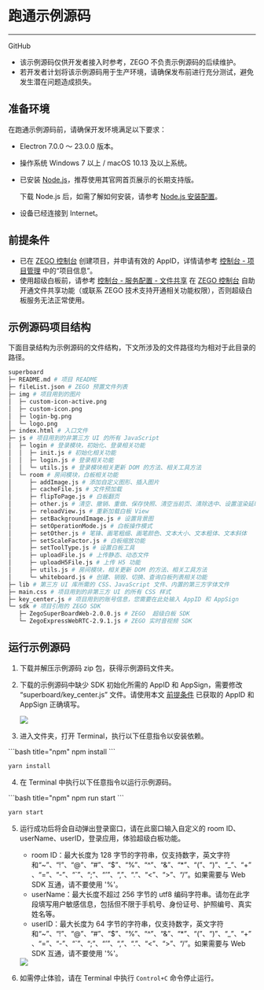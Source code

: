 # 跑通示例源码

---



<Card title="示例源码" href="https://github.com/zegoim/zego-superboard-electron-sample" target="_blank">
GitHub
</Card>

<Warning title="注意">

- 该示例源码仅供开发者接入时参考，ZEGO 不负责示例源码的后续维护。
- 若开发者计划将该示例源码用于生产环境，请确保发布前进行充分测试，避免发生潜在问题造成损失。
</Warning>

## 准备环境
在跑通示例源码前，请确保开发环境满足以下要求：

- Electron 7.0.0 ～ 23.0.0 版本。
- 操作系统 Windows 7 以上 / macOS 10.13 及以上系统。
- 已安装 <a href="https://nodejs.org/en" target="_blank" rel="noopener noreferrer">Node.js</a>，推荐使用其官网首页展示的长期支持版。 
    <Note title="说明">

    下载 Node.js 后，如需了解如何安装，请参考 <a href="https://www.runoob.com/nodejs/nodejs-install-setup.html" target="_blank" rel="noopener noreferrer">Node.js 安装配置</a>。
    </Note>
- 设备已经连接到 Internet。

## 前提条件

- 已在 [ZEGO 控制台](https://console.zego.im) 创建项目，并申请有效的 AppID，详情请参考 [控制台 - 项目管理](https://doc-zh.zego.im/article/12107) 中的“项目信息”。
- 使用超级白板前，请参考 [控制台 - 服务配置 - 文件共享](https://doc-zh.zego.im/article/14338) 在 [ZEGO 控制台](https://console.zego.im) 自助开通文件共享功能（或联系 ZEGO 技术支持开通相关功能权限），否则超级白板服务无法正常使用。 

## 示例源码项目结构

下面目录结构为示例源码的文件结构，下文所涉及的文件路径均为相对于此目录的路径。

```bash
superboard
├─ README.md # 项目 README
├─ fileList.json # ZEGO 预置文件列表
├─ img # 项目用到的图片
│  ├─ custom-icon-active.png
│  ├─ custom-icon.png
│  ├─ login-bg.png
│  └─ logo.png
├─ index.html # 入口文件
├─ js # 项目用到的非第三方 UI 的所有 JavaScript
│  ├─ login # 登录模块，初始化、登录相关功能
│  │  ├─ init.js # 初始化相关功能
│  │  ├─ login.js # 登录相关功能
│  │  └─ utils.js # 登录模块相关更新 DOM 的方法、相关工具方法
│  └─ room # 房间模块，白板相关功能
│     ├─ addImage.js # 添加自定义图形、插入图片
│     ├─ cacheFile.js # 文件预加载
│     ├─ flipToPage.js # 白板翻页
│     ├─ other.js # 清空、撤销、重做、保存快照、清空当前页、清除选中、设置渲染延时
│     ├─ reloadView.js # 重新加载白板 View
│     ├─ setBackgroundImage.js # 设置背景图
│     ├─ setOperationMode.js # 白板操作模式
│     ├─ setOther.js # 笔锋、画笔粗细、画笔颜色、文本大小、文本粗体、文本斜体
│     ├─ setScaleFactor.js # 白板缩放功能
│     ├─ setToolType.js # 设置白板工具
│     ├─ uploadFile.js # 上传静态、动态文件
│     ├─ uploadH5File.js # 上传 H5 功能
│     ├─ utils.js # 房间模块，相关更新 DOM 的方法、相关工具方法
│     └─ whiteboard.js # 创建、销毁、切换、查询白板列表相关功能
├─ lib # 第三方 UI 库所需的 CSS、JavaScript 文件、内置的第三方字体文件
├─ main.css # 项目用到的非第三方 UI 的所有 CSS 样式
├─ key_center.js # 项目用到的账号信息，您需要在此处输入 AppID 和 AppSign
└─ sdk # 项目引用的 ZEGO SDK
   ├─ ZegoSuperBoardWeb-2.0.0.js # ZEGO  超级白板 SDK
   └─ ZegoExpressWebRTC-2.9.1.js # ZEGO 实时音视频 SDK
```

## 运行示例源码

1. 下载并解压示例源码 zip 包，获得示例源码文件夹。

2. 下载的示例源码中缺少 SDK 初始化所需的 AppID 和 AppSign，需要修改 “superboard/key_center.js” 文件。请使用本文 [前提条件](#前提条件) 已获取的 AppID 和 AppSign 正确填写。

    <Frame width="512" height="auto" caption=""><img src="https://storage.zego.im/sdk-doc/Pics/superboard/electron/Info_required.jpeg" /></Frame>

3. 进入文件夹，打开 Terminal，执行以下任意指令以安装依赖。

<CodeGroup>
```bash title="npm"
npm install
```

```bash title="yarn"
yarn install
```
</CodeGroup>

4.  在 Terminal 中执行以下任意指令以运行示例源码。

<CodeGroup>
```bash title="npm"
npm run start
```

```bash title="yarn"
yarn start
```
</CodeGroup>

5. 运行成功后将会自动弹出登录窗口，请在此窗口输入自定义的 room ID、userName、userID，登录应用，体验超级白板功能。

    <Warning title="注意">
   
    - room ID：最大长度为 128 字节的字符串，仅支持数字，英文字符和“~”、“!”、“@”、“#”、“$”、“%”、“^”、“&”、“*”、“(”、“)”、“_”、“+”、“=”、“-”、“`”、“;”、“’”、“,”、“.”、“\<”、“>”、“/”。如果需要与 Web SDK 互通，请不要使用 '%'。
    - userName：最大长度不超过 256 字节的 utf8 编码字符串。请勿在此字段填写用户敏感信息，包括但不限于手机号、身份证号、护照编号、真实姓名等。
    - userID：最大长度为 64 字节的字符串，仅支持数字，英文字符和“~”、“!”、“@”、“#”、“$”、“%”、“^”、“&”、“*”、“(”、“)”、“_”、“+”、“=”、“-”、“`”、“;”、“’”、“,”、“.”、“\<”、“>”、“/”。如果需要与 Web SDK 互通，请不要使用 '%'。
    </Warning>

    <Frame width="512" height="auto" caption=""><img src="https://storage.zego.im/sdk-doc/Pics/superboard/electron/login.jpeg" /></Frame>

6. 如需停止体验，请在 Terminal 中执行 `Control+C` 命令停止运行。
